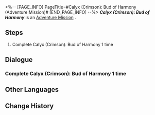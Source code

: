 <%-- [PAGE_INFO]
PageTitle=#Calyx (Crimson): Bud of Harmony (Adventure Mission)#
[END_PAGE_INFO] --%>
{{Stub|Dialogue.}}
{{Mission Infobox
|id            = 4010124
|title         = Calyx (Crimson): Bud of Harmony
|image         = <!--Mission Calyx (Crimson): Bud of Harmony (Adventure Mission).png-->
|type          = Adventure
|event_name    = 
|chapter       = 
|requirements  = [[Adventure Mission]] ''[[Calyx (Crimson): Bud of Harmony (Adventure Mission)|Calyx (Crimson): Bud of Harmony]]'' completed
|summary       = <!--official mission summary from Fate's Atlas-->
|characters    = Trailblazer
|startLocation = [[<!--starting world-->]] - [[<!--starting area-->]]
|world         = <!--starting world-->
|area          = <!--starting area-->
|prev          = 
|next          = 
|rewards       = Sparse Aether*3; Credit*2,000
}}
'''''Calyx (Crimson): Bud of Harmony''''' is an [[Adventure Mission]]<!--in [world]-->.

==Steps==
# Complete Calyx (Crimson): Bud of Harmony 1 time

<!--
==Gameplay Notes==

--><!--
==Trial Character==

-->
==Dialogue==
{{Stub Dialogue}}
===Complete Calyx (Crimson): Bud of Harmony 1 time===
{{Mission Description|type=adventure|location=<!--to be added-->|Complete Calyx (Crimson): Bud of Harmony and claim the rewards.}}
{{Dialogue Start}}
:{{tx}}
{{Dialogue End}}

==Other Languages==
{{Other Languages
|en   = Calyx (Crimson): Bud of Harmony
|zhs  = 「拟造花萼（赤）&nbsp;•&nbsp;同谐之蕾」
|zht  = 「擬造花萼（赤）•同諧之蕾」
|ja   = 「疑似花萼（赤）・調和の蕾」
|ko   = 「모조 꽃받침(적) • 화합의 봉오리」
|es   = Cáliz (carmesí): Flor de la Armonía
|fr   = Calice pourpre : Bourgeon de l'Harmonie
|ru   = Чашелист (багровый): Бутон Гармонии
|th   = Calyx (Crimson): ช่อแห่งการประสาน
|vi   = "Đài Hoa Nhân Tạo (Đỏ) - Nụ Hoa Hòa Hợp"
|de   = Blütenkelch (Karminrot): Knospe der Harmonie
|id   = "Calyx (Crimson): Bud of Harmony"
|pt   = Cálice (Rubro): Botão da Harmonia
}}

==Change History==
{{Change History|1.0}}

